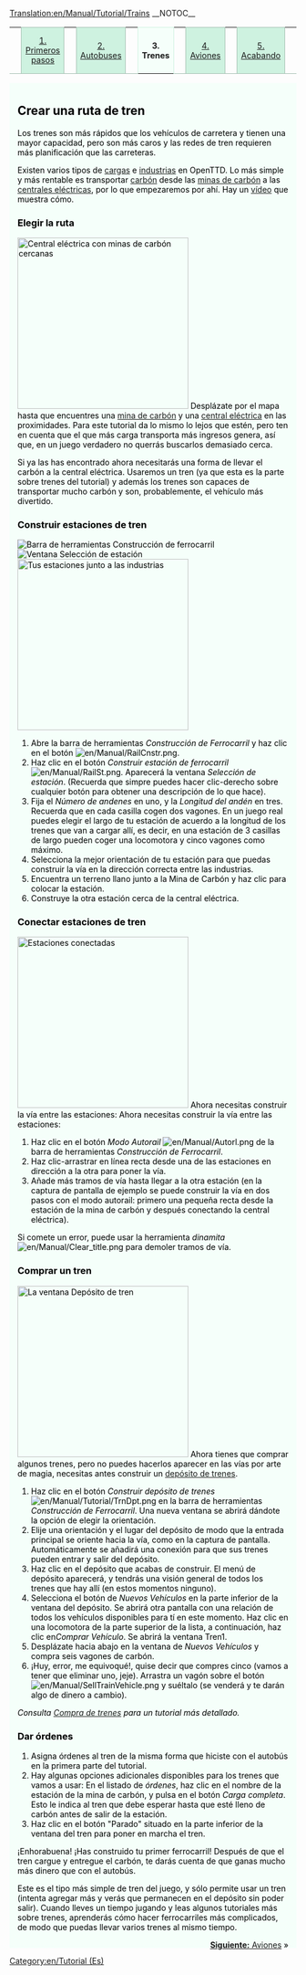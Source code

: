 [[Translation:en/Manual/Tutorial/Trains]]
__NOTOC__
{| width="100%" cellspacing="0" cellpadding="0" valign="top" border="0" style="margin-bottom: 0; margin-left: 1px;" |
| style="border: 0; border-bottom:1px solid #a3bfb1; background:none; width:2%" | &nbsp;
| style="padding:0 .3em; background-color:#cef2e0; font-size:90%; border:solid 1px #a3bfb1; text-align:center; width: 12em;"|[[es/Manual/Tutorial/Tutorial|1. Primeros pasos]]
| style="border: 0; border-bottom:1px solid #a3bfb1; background:none; width:2%" | &nbsp;
| style="padding:0 .3em; background-color:#cef2e0; font-size:90%; border:solid 1px #a3bfb1; text-align:center; width: 12em;"|[[es/Manual/Tutorial/Autobuses|2. Autobuses]]
| style="border: 0; border-bottom:1px solid #a3bfb1; background:none; width:2%" | &nbsp;
| style="padding:0 .3em; background-color:white; border:solid 1px #cef2e0; border-bottom: 0; text-align:center; font-size:90%; font-weight:bold; background-color:#f5fffa; width: 12em;" | '''3. Trenes'''
| style="border: 0; border-bottom:1px solid #a3bfb1; background:none; width:2%" | &nbsp;
| style="padding:0 .3em; background-color:#cef2e0; font-size:90%; border:solid 1px #a3bfb1; text-align:center; width: 12em;"|[[es/Manual/Tutorial/Aviones|4. Aviones]]
| style="border: 0; border-bottom:1px solid #a3bfb1; background:none; width:2%" | &nbsp;
| style="padding:0 .3em; background-color:#cef2e0; font-size:90%; border:solid 1px #a3bfb1; text-align:center; width: 12em;"| [[es/Manual/Tutorial/Fin|5. Acabando]]
| style="border: 0; border-bottom:1px solid #a3bfb1; background:none;" | &nbsp;
|}
<div style="padding:.5em 1em 1em 1em; border-top:none; background-color:#f5fffa; color:#000;">

==Crear una ruta de tren==
Los trenes son más rápidos que los vehículos de carretera y tienen una mayor capacidad, pero son más caros y las redes de tren requieren más planificación que las carreteras.

Existen varios tipos de [[en/Es/Mercancía|cargas]] e [[en/Es/Industria|industrias]] en OpenTTD. Lo más simple y más rentable es transportar [[en/Es/Carbón|carbón]] desde las [[en/Es/Minas de carbón|minas de carbón]] a las [[en/Es/Centrales eléctricas|centrales eléctricas]], por lo que empezaremos por ahí. Hay un [http://www.cs.helsinki.fi/u/ihonkone/ottd_tut.ogg vídeo] que muestra cómo.

===Elegir la ruta===
[[File:en/Manual/Tutorial/Tutorial1.png|thumb|right|300px|Central eléctrica con minas de carbón cercanas]]
Desplázate por el mapa hasta que encuentres una [[en/Es/Mina de carbón|mina de carbón]] y una [[en/Es/Central eléctrica|central eléctrica]] en las proximidades. Para este tutorial da lo mismo lo lejos que estén, pero ten en cuenta que el que más carga transporta más ingresos genera, así que, en un juego verdadero no querrás buscarlos demasiado cerca.

Si ya las has encontrado ahora necesitarás una forma de llevar el carbón a la central eléctrica. Usaremos un tren (ya que esta es la parte sobre trenes del tutorial) y además los trenes son capaces de transportar mucho carbón y son, probablemente, el vehículo más divertido. 
{{en/-}}

===Construir estaciones de tren===
[[File:es/Manual/Railroad Construction.png|frame|right|Barra de herramientas Construcción de ferrocarril]]
[[File:es/Manual/Stationgui.png|frame|right|Ventana Selección de estación]]
[[File:en/Manual/Tutorial/Tutorial2.png|thumb|right|300px|Tus estaciones junto a las industrias]]
#Abre la barra de herramientas ''Construcción de Ferrocarril'' y haz clic en el botón [[File:en/Manual/RailCnstr.png]].
#Haz clic en el botón ''Construir estación de ferrocarril'' [[File:en/Manual/RailSt.png]]. Aparecerá la  ventana ''Selección de estación''. (Recuerda que simpre puedes hacer clic-derecho sobre cualquier botón para obtener una descripción de lo que hace).
#Fija el ''Número de andenes'' en uno, y la ''Longitud del andén'' en tres. Recuerda que en cada casilla cogen dos vagones. En un juego real puedes elegir el largo de tu estación de acuerdo a la longitud de los trenes que van a cargar allí, es decir, en una estación de 3 casillas de largo pueden coger una locomotora y cinco vagones como máximo.
#Selecciona la mejor orientación de tu estación para que puedas construir la vía en la dirección correcta entre las industrias.
#Encuentra un terreno llano junto a la Mina de Carbón y haz clic para colocar la estación.
#Construye la otra estación cerca de la central eléctrica.
{{en/-}}

===Conectar estaciones de tren===
[[File:en/Manual/Tutorial/Tutorial3.png|thumb|300px|right|Estaciones conectadas]]
Ahora necesitas construir la vía entre las estaciones: 
Ahora necesitas construir la vía entre las estaciones:
#Haz clic en el botón ''Modo Autorail'' [[File:en/Manual/Autorl.png]] de la barra de herramientas ''Construcción de Ferrocarril''.
#Haz clic-arrastrar en línea recta desde una de las estaciones en dirección a la otra para poner la vía.
#Añade más tramos de vía hasta llegar a la otra estación (en la captura de pantalla de ejemplo se puede construir la vía en dos pasos con el modo autorail: primero una pequeña recta desde la estación de la mina de carbón y después conectando la central eléctrica).

Si comete un error, puede usar la herramienta ''dinamita'' [[File:en/Manual/Clear title.png]] para demoler tramos de vía.
{{en/-}}

===Comprar un tren===
[[File:en/Manual/Tutorial/Tutorial4.png|thumb|right|300px|La ventana Depósito de tren]]
Ahora tienes que comprar algunos trenes, pero no puedes hacerlos aparecer en las vías por arte de magia, necesitas antes construir un [[en/ES/Depósitos|depósito de trenes]].

#Haz clic en el botón ''Construir depósito de trenes'' [[File:en/Manual/Tutorial/TrnDpt.png]] en la barra de herramientas ''Construcción de Ferrocarril''. Una nueva ventana se abrirá dándote la opción de elegir la orientación.
#Elije una orientación y el lugar del depósito de modo que la entrada principal se oriente hacia la vía, como en la captura de pantalla. Automáticamente se añadirá una conexión para que sus trenes pueden entrar y salir del depósito.
#Haz clic en el depósito que acabas de construir. El menú de depósito aparecerá, y tendrás una visión general de todos los trenes que hay allí (en estos momentos ninguno).
#Selecciona el botón de ''Nuevos Vehículos'' en la parte inferior de la ventana del depósito. Se abrirá otra pantalla con una relación de todos los vehículos disponibles para tí en este momento. Haz clic en una locomotora de la parte superior de la lista, a continuación, haz clic en''Comprar Vehículo''. Se abrirá la ventana Tren1.
#Desplázate hacia abajo en la ventana de ''Nuevos Vehículos'' y compra seis vagones de carbón.
#¡Huy, error, me equivoqué!, quise decir que compres cinco (vamos a tener que eliminar uno, jeje). Arrastra un vagón sobre el botón [[File:en/Manual/SellTrainVehicle.png]] y suéltalo (se venderá y te darán algo de dinero a cambio).

''Consulta [[en/Es/Compra de trenes|Compra de trenes]] para un tutorial más detallado.''
{{en/-}}

===Dar órdenes===
#Asigna órdenes al tren de la misma forma que hiciste con el autobús en la primera parte del tutorial.
#Hay algunas opciones adicionales disponibles para los trenes que vamos a usar: En el listado de ''órdenes'', haz clic en el nombre de la estación de la mina de carbón, y pulsa en el botón ''Carga completa''. Esto le indica al tren que debe esperar hasta que esté lleno de carbón antes de salir de la estación.
#Haz clic en el botón "Parado" situado en la parte inferior de la ventana del tren para poner en marcha el tren.

¡Enhorabuena! ¡Has construido tu primer ferrocarril! Después de que el tren cargue y entregue el carbón, te darás cuenta de que ganas mucho más dinero que con el autobús.

Este es el tipo más simple de tren del juego, y sólo permite usar un tren (intenta agregar más y verás que permanecen en el depósito sin poder salir). Cuando lleves un tiempo jugando y leas algunos tutoriales más sobre trenes, aprenderás cómo hacer ferrocarriles más complicados, de modo que puedas llevar varios trenes al mismo tiempo.


<span style="float: right">[[es/Manual/Tutorial/Aviones|'''Siguiente:''' Aviones]] &raquo;</span>


</div>

[[Category:en/Tutorial (Es)]]